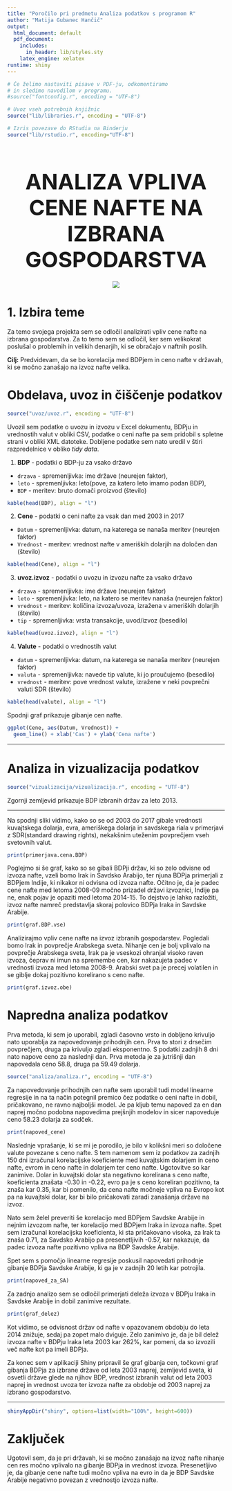 ```yaml
---
title: "Poročilo pri predmetu Analiza podatkov s programom R"
author: "Matija Gubanec Hančič"
output:
  html_document: default
  pdf_document:
    includes:
      in_header: lib/styles.sty
    latex_engine: xelatex
runtime: shiny
---
```

<style type="text/css">
h1.title {
  font-size: 27px;
  color: Grey;
}
h4.author{
  color:Grey;
  margin-bottom: 40px;
}
h1.naslov{
  font-size: 50px;
  margin-bottom: 20px;
}
center.slika{
  margin-top: 20px;
  margin-bottom: 20px;
}
</style>


```r
# Če želimo nastaviti pisave v PDF-ju, odkomentiramo
# in sledimo navodilom v programu.
#source("fontconfig.r", encoding = "UTF-8")

# Uvoz vseh potrebnih knjižnic
source("lib/libraries.r", encoding = "UTF-8")
```

```r
# Izris povezave do RStudia na Binderju
source("lib/rstudio.r", encoding="UTF-8")
```

<center> <h1 class="naslov">ANALIZA VPLIVA CENE NAFTE NA IZBRANA GOSPODARSTVA</h1> </center>

<center class="slika">


![](slike/Nafta.jpg)


</center>

# 1. Izbira teme

Za temo svojega projekta sem se odločil analizirati vpliv cene nafte na izbrana gospodarstva. Za to temo sem se odločil, ker sem velikokrat poslušal o problemih in velikih denarjih, ki se obračajo v naftnih poslih.


**Cilj:** Predvidevam, da se bo korelacija med BDPjem in ceno nafte v državah, ki se močno zanašajo na izvoz nafte velika.

# Obdelava, uvoz in čiščenje podatkov

```r
source("uvoz/uvoz.r", encoding = "UTF-8")
```

Uvozil sem podatke o uvozu in izvozu v Excel dokumentu, BDPju in vrednostih valut v obliki CSV, podatke o ceni nafte pa sem pridobil s spletne strani v obliki XML datoteke. Dobljene podatke sem nato uredil v štiri razpredelnice v obliko *tidy data*.



1. **BDP** - podatki o BDP-ju za vsako državo
  - `drzava` - spremenljivka: ime države (neurejen faktor),
  - `leto` - spremenljivka: leto(pove, za katero leto imamo podan BDP),
  - `BDP` - meritev: bruto domači proizvod (število)
  
  ```r
  kable(head(BDP), align = "l")
  ```

  
2. **Cene** - podatki o ceni nafte za vsak dan med 2003 in 2017
  - `Datum` - spremenljivka: datum, na katerega se nanaša meritev (neurejen faktor)
  - `Vrednost` - meritev: vrednost nafte v ameriških dolarjih na določen dan (število)
    
  ```r
  kable(head(Cene), align = "l")
  ```

  
3. **uvoz.izvoz** - podatki o uvozu in izvozu nafte za vsako državo
  - `drzava` - spremenljivka: ime države (neurejen faktor)
  - `leto` - spremenljivka: leto, na katero se meritev nanaša (neurejen faktor)
  - `vrednost` - meritev: količina izvoza/uvoza, izražena v ameriških dolarjih (število)
  - `tip` - spremenljivka: vrsta transakcije, uvod/izvoz (besedilo)
    
  ```r
  kable(head(uvoz.izvoz), align = "l")
  ```

  
4. **Valute** - podatki o vrednostih valut
  - `datum` - spremenljivka: datum, na katerega se nanaša meritev (neurejen faktor)
  - `valuta` - spremenljivka: navede tip valute, ki jo proučujemo (besedilo)
  - `vrednost` - meritev: pove vrednost valute, izražene v neki povprečni valuti SDR (število)
  
  ```r
  kable(head(valute), align = "l")
  ```


Spodnji graf prikazuje gibanje cen nafte.

```r
ggplot(Cene, aes(Datum, Vrednost)) + 
  geom_line() + xlab('Cas') + ylab('Cena nafte')
```

***

# Analiza in vizualizacija podatkov

```r
source("vizualizacija/vizualizacija.r", encoding = "UTF-8")
```

Zgornji zemljevid prikazuje BDP izbranih držav za leto 2013.



<!-- # ```{r zemljevid, echo=FALSE, results = 'hide', fig.align='center', fig.cap='Zemljevid BDPja v največjih izvoznicah nafte leta 2013'} -->
<!-- #   print(zemljevid.BDP) -->
<!-- # ``` -->

***
Na spodnji sliki vidimo, kako so se od 2003 do 2017 gibale vrednosti kuvajtskega dolarja, evra, ameriškega dolarja in savdskega riala v primerjavi z SDR(standard drawing rights), nekakšnim uteženim povprečjem vseh svetovnih valut.

```r


print(primerjava.cena.BDP)
```

Poglejmo si še graf, kako so se gibali BDPji držav, ki so zelo odvisne od izvoza nafte, vzeli bomo Irak in Savdsko Arabijo, ter njuna BDPja primerjali z BDPjem Indije, ki nikakor ni odvisna od izvoza nafte. Očitno je, da je padec cene nafte med letoma 2008-09 močno prizadel državi izvoznici, Indije pa ne, enak pojav je opaziti med letoma 2014-15. To dejstvo je lahko razložiti, izvoz nafte namreč predstavlja skoraj polovico BDPja Iraka in Savdske Arabije.

```r


print(graf.BDP.vse)
```

Analizirajmo vpliv cene nafte na izvoz izbranih gospodarstev. Pogledali bomo Irak in povprečje Arabskega sveta. Nihanje cen je bolj vplivalo na povprečje Arabskega sveta, Irak pa je vseskozi ohranjal visoko raven izvoza, čeprav ni imun na spremembe cen, kar nakazujeta padec v vrednosti izvoza med letoma 2008-9. Arabski svet pa je precej volatilen in se giblje dokaj pozitivno korelirano s ceno nafte.

```r


print(graf.izvoz.obe)
```

# Napredna analiza podatkov

Prva metoda, ki sem jo uporabil, zgladi časovno vrsto in dobljeno krivuljo nato uporablja za napovedovanje prihodnjih cen. Prva to stori z drsečim povprečjem, druga pa krivuljo zgladi eksponentno. S podatki zadnjih 8 dni nato napove ceno za naslednji dan. 
Prva metoda je za jutrišnji dan napovedala ceno 58.8, druga pa 59.49 dolarja.


```r
source("analiza/analiza.r", encoding = "UTF-8")
```


Za napovedovanje prihodnjih cen nafte sem uporabil tudi model linearne regresije in na ta način potegnil premico čez podatke o ceni nafte in dobil, pričakovano, ne ravno najboljši model. Je pa kljub temu napoved za en dan naprej močno podobna napovedima prejšnjih modelov in sicer napoveduje ceno 58.23 dolarja za sodček.

```r


print(napoved_cene)
```


Naslednje vprašanje, ki se mi je porodilo, je bilo v kolikšni meri so določene valute povezane s ceno nafte. S tem namenom sem iz podatkov za zadnjih 150 dni izračunal korelacijske koeficiente med kuvajtskim dolarjem in ceno nafte, evrom in ceno nafte in dolarjem ter ceno nafte. Ugotovitve so kar zanimive. Dolar in kuvajtski dolar sta negativno korelirana s ceno nafte, koeficienta znašata -0.30 in -0.22, evro pa je s ceno koreliran pozitivno, ta znaša kar 0.35, kar bi pomenilo, da cena nafte močneje vpliva na Evropo kot pa na kuvajtski dolar, kar bi bilo pričakovati zaradi zanašanja države na izvoz.

Nato sem želel preveriti še korelacijo med BDPjem Savdske Arabije in nejnim izvozom nafte, ter korelacijo med BDPjem Iraka in izvoza nafte. Spet sem izračunal korelacijska koeficienta, ki sta pričakovano visoka, za Irak ta znaša 0.71, za Savdsko Arabijo pa presenetljivih -0.57, kar nakazuje, da padec izvoza nafte pozitivno vpliva na BDP Savdske Arabije.

Spet sem s pomočjo linearne regresije poskusil napovedati prihodnje gibanje BDPja Savdske Arabije, ki ga je v zadnjih 20 letih kar potrojila.

```r


print(napoved_za_SA)
```

Za zadnjo analizo sem se odločil primerjati deleža izvoza v BDPju Iraka in Savdske Arabije in dobil zanimive rezultate.

```r


print(graf_delez)
```

Kot vidimo, se odvisnost držav od nafte v opazovanem obdobju do leta 2014 znižuje, sedaj pa zopet malo dviguje. Zelo zanimivo je, da je bil delež izvoza nafte v BDPju Iraka leta 2003 kar 262%, kar pomeni, da so izvozili več nafte kot pa imeli BDPja.



Za konec sem v aplikaciji Shiny pripravil še graf gibanja cen,
točkovni graf gibanja BDPja za izbrane države od leta 2003 naprej,
zemljevid sveta, ki osvetli države glede na njihov BDP, vrednost
izbranih valut od leta 2003 naprej in vrednost uvoza ter izvoza
nafte za obdobje od 2003 naprej za izbrano gospodarstvo.


***

```r
shinyAppDir("shiny", options=list(width="100%", height=600))
```

# Zaključek

Ugotovil sem, da je pri državah, ki se močno zanašajo na izvoz nafte nihanje cen res močno vplivalo na gibanje BDPja in vrednost izvoza. Presenetljivo je, da gibanje cene nafte tudi močno vpliva na evro in da je BDP Savdske Arabije negativno povezan z vrednostjo izvoza nafte.
